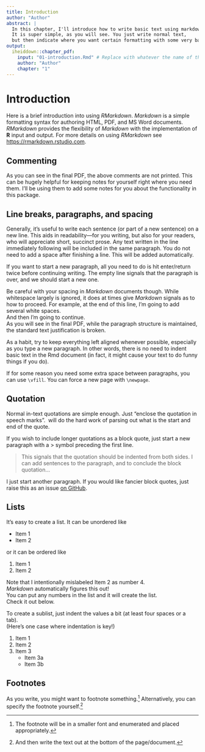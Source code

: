```yaml
---
title: Introduction
author: "Author"
abstract: |
  In this chapter, I'll introduce how to write basic text using markdown.
  It is super simple, as you will see. You just write normal text,
  but then indicate where you want certain formatting with some very basic 'markup'.
output:
  iheiddown::chapter_pdf:
    input: "01-introduction.Rmd" # Replace with whatever the name of this file is
    author: "Author"
    chapter: "1"
---
```


\setcounter{chapter}{1}
# Introduction {#intro}

Here is a brief introduction into using *RMarkdown*.
_Markdown_ is a simple formatting syntax for authoring HTML, PDF, and MS Word documents.
_RMarkdown_ provides the flexibility of _Markdown_ with the implementation of **R** input and output.
For more details on using _RMarkdown_ see <https://rmarkdown.rstudio.com>.

## Commenting

<!-- 
If you'd like to include a comment that won't be produced in your resulting file 
enclose it in a block like this.
-->

<!-- If it's just a single line, you can wrap it like this. -->

As you can see in the final PDF, the above comments are not printed.
This can be hugely helpful for keeping notes for yourself
right where you need them.
I'll be using them to add some notes for you about the functionality in this package.

<!--
The {#intro} text after the chapter declaration will allow us to link throughout the document back to the beginning of Chapter 1.  
These labels will automatically be generated (if not specified) by changing the spaces to hyphens and capital letters to lowercase.  
Look for the reference to this label at the beginning of Chapter 2.
-->

## Line breaks, paragraphs, and spacing

Generally, it's useful to write each sentence (or part of a new sentence) on a new line.
This aids in readability---for you writing, but also for your readers, who will appreciate short, succinct prose.
Any text written in the line immediately following will be included in the same paragraph.
You do not need to add a space after finishing a line.
This will be added automatically.

If you want to start a new paragraph, all you need to do is hit enter/return twice before continuing writing.
The empty line signals that the paragraph is over, and we should start a new one.

Be careful with your spacing in _Markdown_ documents though.
While whitespace largely is ignored, it does at times give _Markdown_ signals as to how to proceed.
For example, at the end of this line, I'm going to add several white spaces.   
And then I'm going to continue.  
As you will see in the final PDF, while the paragraph structure is maintained,
the standard text justification is broken.

As a habit, try to keep everything left aligned whenever possible, especially as you type a new paragraph.
In other words, there is no need to indent basic text in the Rmd document 
(in fact, it might cause your text to do funny things if you do).

\vfill

If for some reason you need some extra space between paragraphs,
you can use `\vfill`.
You can force a new page with `\newpage`.

\newpage

## Quotation

Normal in-text quotations are simple enough.
Just "enclose the quotation in speech marks".
\LaTeX\ will do the hard work of parsing out what is the start and end of the quote.

If you wish to include longer quotations as a block quote,
just start a new paragraph with a > symbol preceding the first line.

> This signals that the quotation should be indented from both sides.
I can add sentences to the paragraph,
and to conclude the block quotation...

I just start another paragraph.
If you would like fancier block quotes,
just raise this as an issue [on GitHub](https://github.com/jhollway/iheiddown).

## Lists

It's easy to create a list.
It can be unordered like

* Item 1
* Item 2

or it can be ordered like

1. Item 1
4. Item 2

Note that I intentionally mislabeled Item 2 as number 4.  
_Markdown_ automatically figures this out!  
You can put any numbers in the list and it will create the list.  
Check it out below.

To create a sublist, just indent the values a bit (at least four spaces or a tab).  
(Here's one case where indentation is key!)

1. Item 1
1. Item 2
1. Item 3
    - Item 3a
    - Item 3b

## Footnotes

As you write, you might want to footnote something.^[The footnote will be in a smaller font and enumerated and placed appropriately.] 
Alternatively, you can specify the footnote yourself.[^2]


[^2]: And then write the text out at the bottom of the page/document.

